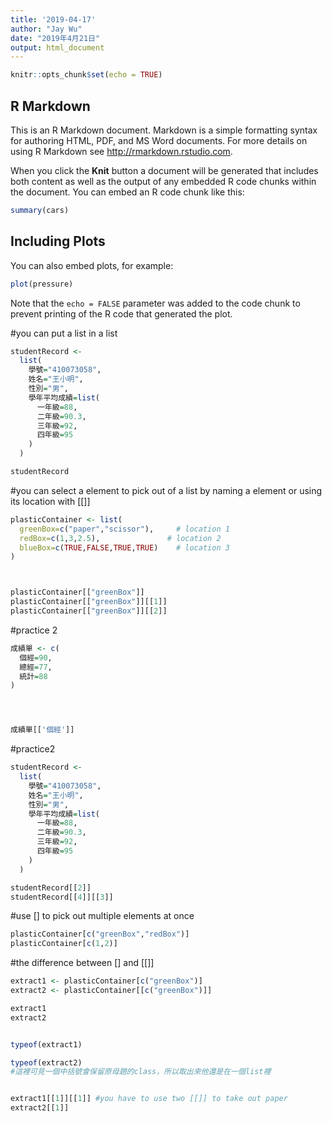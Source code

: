 ```yaml
---
title: '2019-04-17'
author: "Jay Wu"
date: "2019年4月21日"
output: html_document
---
```


```r
knitr::opts_chunk$set(echo = TRUE)
```

## R Markdown

This is an R Markdown document. Markdown is a simple formatting syntax for authoring HTML, PDF, and MS Word documents. For more details on using R Markdown see <http://rmarkdown.rstudio.com>.

When you click the **Knit** button a document will be generated that includes both content as well as the output of any embedded R code chunks within the document. You can embed an R code chunk like this:

```r
summary(cars)
```

## Including Plots

You can also embed plots, for example:

```r
plot(pressure)
```

Note that the `echo = FALSE` parameter was added to the code chunk to prevent printing of the R code that generated the plot.






#you can put a list in a list
```r
studentRecord <-
  list(
    學號="410073058",
    姓名="王小明",
    性別="男",
    學年平均成績=list(
      一年級=88,
      二年級=90.3,
      三年級=92,
      四年級=95
    )
  )

studentRecord
```


#you can select a element to pick out of a list by naming a element or using its location with [[]]
```r
plasticContainer <- list(
  greenBox=c("paper","scissor"),     # location 1
  redBox=c(1,3,2.5),               # location 2
  blueBox=c(TRUE,FALSE,TRUE,TRUE)    # location 3
)



plasticContainer[["greenBox"]]
plasticContainer[["greenBox"]][[1]]
plasticContainer[["greenBox"]][[2]]

```


#practice 2

```r
成績單 <- c(
  個經=90,
  總經=77,
  統計=88
)




成績單[['個經']]
```



#practice2
```r
studentRecord <-
  list(
    學號="410073058",
    姓名="王小明",
    性別="男",
    學年平均成績=list(
      一年級=88,
      二年級=90.3,
      三年級=92,
      四年級=95
    )
  )

studentRecord[[2]]
studentRecord[[4]][[3]]

```



#use [] to pick out multiple elements at once

```r
plasticContainer[c("greenBox","redBox")] 
plasticContainer[c(1,2)]
```

#the difference between [] and [[]]
```r
extract1 <- plasticContainer[c("greenBox")] 
extract2 <- plasticContainer[[c("greenBox")]]

extract1
extract2


typeof(extract1)

typeof(extract2)
#這裡可見一個中括號會保留原母題的class，所以取出來他還是在一個list裡


extract1[[1]][[1]] #you have to use two [[]] to take out paper
extract2[[1]]
```




















































































